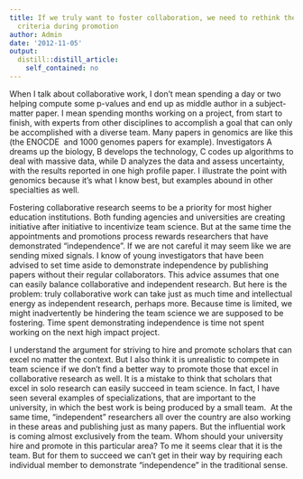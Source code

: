 ```yaml
---
title: If we truly want to foster collaboration, we need to rethink the "independence"
  criteria during promotion
author: Admin
date: '2012-11-05'
output:
  distill::distill_article:
    self_contained: no
---
```


<p class="MsoNormal">
  <span>When I talk about collaborative work, I don&#8217;t mean spending a day or two helping compute some p-values and end up as middle author in a subject-matter paper. I mean spending months working on a project, </span>from start to finish, with experts from other disciplines to accomplish a goal that can only be accomplished with a diverse team. Many papers in genomics are like this (the ENOCDE  and 1000 genomes papers for example). Investigators A dreams up the biology, B develops the technology, C codes up algorithms to deal with massive data, while D analyzes the data and assess uncertainty, with the results reported in one high profile paper. I illustrate the point with genomics because it&#8217;s what I know best, but examples abound in other specialties as well. 
</p>

<p class="MsoNormal">
  <span>Fostering collaborative research seems to be a priority for most higher education institutions. Both funding agencies and universities are creating initiative after initiative to incentivize team science. But at the same time the appointments and promotions process rewards researchers that have demonstrated &#8220;independence&#8221;. If we are not careful it may seem like we are sending mixed signals. I know of young investigators that have been advised to set time aside to demonstrate independence by publishing papers without their regular collaborators. This advice assumes that one can easily balance collaborative and independent research. But here is the problem: truly collaborative work can take just as much time and intellectual energy as independent research, perhaps more. Because time is limited, we might inadvertently be hindering the team science we are supposed to be fostering. Time spent demonstrating independence is time not spent working on the next high impact project.</span>
</p>

<p class="MsoNormal">
  I understand the argument for striving to hire and promote scholars that can excel no matter the context. But I also think it is unrealistic to compete in team science if we don’t find a better way to promote those that excel in collaborative research as well. It is a mistake to think that scholars that excel in solo research can easily succeed in team science. In fact, I have seen several examples of specializations, that are important to the university, in which the best work is being produced by a small team.  At the same time, &#8220;independent&#8221; researchers all over the country are also working in these areas and publishing just as many papers. But the influential work is coming almost exclusively from the team. Whom should your university hire and promote in this particular area? To me it seems clear that it is the team. But for them to succeed we can’t get in their way by requiring each individual member to demonstrate “independence” in the traditional sense.
</p>

<p class="MsoNormal">
  <span> </span>
</p>

<p class="MsoNormal">
  <span> </span>
</p>
